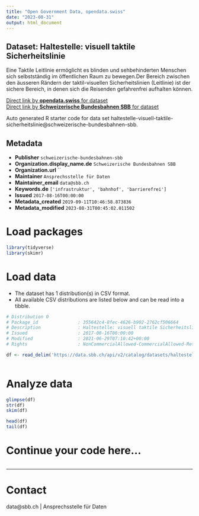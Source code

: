 ```yaml
---
title: "Open Government Data, opendata.swiss"
date: "2023-08-31"
output: html_document
---
```


## Dataset: Haltestelle: visuell taktile Sicherheitslinie

Eine Taktile Leitlinie ermöglicht es blinden und sehbehinderten Menschen sich selbstständig im öffentlichen Raum zu bewegen.Der Bereich zwischen den äusseren Rändern der taktil-visuellen Sicherheitslinien (Leitlinie) ist der sichere Bereich, in denen sich die Reisenden gefahrenfrei aufhalten können.

[Direct link by **opendata.swiss** for dataset](https://opendata.swiss/de/dataset/haltestelle-visuell-taktile-sicherheitslinie1)<br>
[Direct link by **Schweizerische Bundesbahnen SBB** for dataset](https://data.sbb.ch/explore/dataset/haltestelle-visuell-taktile-sicherheitslinie/)

Auto generated R starter code for data set haltestelle-visuell-taktile-sicherheitslinie@schweizerische-bundesbahnen-sbb.

## Metadata

- **Publisher** `schweizerische-bundesbahnen-sbb`
- **Organization.display_name.de** `Schweizerische Bundesbahnen SBB`
- **Organization.url** ``
- **Maintainer** `Ansprechsstelle für Daten`
- **Maintainer_email** `data@sbb.ch`
- **Keywords.de** `['infrastruktur', 'bahnhof', 'barrierefrei']`
- **Issued** `2017-08-16T00:00:00`
- **Metadata_created** `2019-09-11T10:46:58.873836`
- **Metadata_modified** `2023-08-31T00:45:02.011502`


# Load packages

```r

library(tidyverse)
library(skimr)

```

# Load data

-   The dataset has 1 distribution(s) in CSV format.
-   All available CSV distributions are listed below and can be read into a tibble.

```r

# Distribution 0
# Package_id               : 355642c4-8fec-4626-b902-2762cf506664
# Description              : Haltestelle: visuell taktile Sicherheitslinie (csv)
# Issued                   : 2017-08-16T00:00:00
# Modified                 : 2021-06-29T07:10:42+00:00
# Rights                   : NonCommercialAllowed-CommercialAllowed-ReferenceRequired

df <- read_delim('https://data.sbb.ch/api/v2/catalog/datasets/haltestelle-visuell-taktile-sicherheitslinie/exports/csv')



```

# Analyze data

```r

glimpse(df)
str(df)
skim(df)

head(df)
tail(df)

```

# Continue your code here...

```r

```

------------------------------------------------------------------------

# Contact

data@sbb.ch | Ansprechsstelle für Daten
